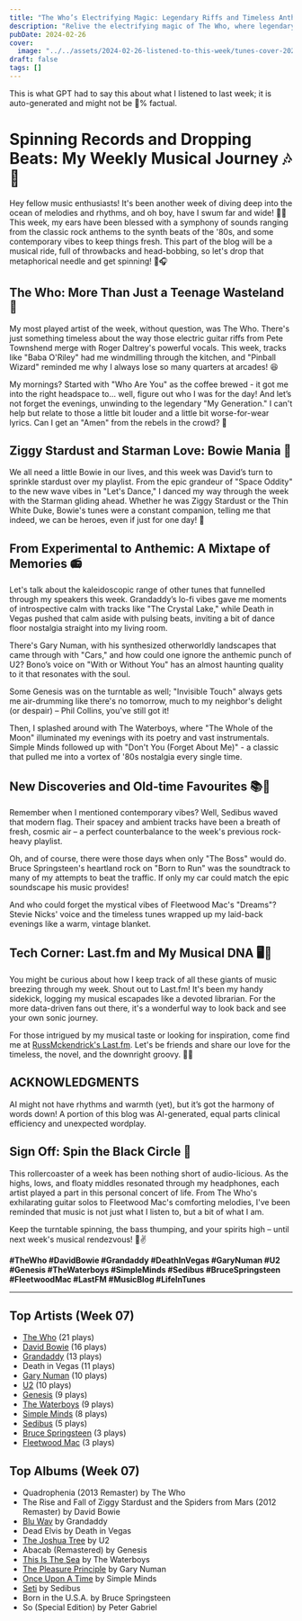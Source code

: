 ```yaml
---
title: "The Who’s Electrifying Magic: Legendary Riffs and Timeless Anthems"
description: "Relive the electrifying magic of The Who, where legendary riffs meet timeless anthems!"
pubDate: 2024-02-26
cover:
  image: "../../assets/2024-02-26-listened-to-this-week/tunes-cover-2024-02-26-listened-to-this-week.png"
draft: false
tags: []
---
```


<NoteCallout title="Note">
This is what GPT had to say this about what I listened to last week; it is auto-generated and might not be 💯% factual.
</NoteCallout>

# Spinning Records and Dropping Beats: My Weekly Musical Journey 🎶🤘

Hey fellow music enthusiasts! It's been another week of diving deep into the ocean of melodies and rhythms, and oh boy, have I swum far and wide! 🏊‍♂️ This week, my ears have been blessed with a symphony of sounds ranging from the classic rock anthems to the synth beats of the '80s, and some contemporary vibes to keep things fresh. This part of the blog will be a musical ride, full of throwbacks and head-bobbing, so let's drop that metaphorical needle and get spinning! 💽🎧

## The Who: More Than Just a Teenage Wasteland 🎸

My most played artist of the week, without question, was The Who. There's just something timeless about the way those electric guitar riffs from Pete Townshend merge with Roger Daltrey's powerful vocals. This week, tracks like "Baba O'Riley" had me windmilling through the kitchen, and "Pinball Wizard" reminded me why I always lose so many quarters at arcades! 😆

My mornings? Started with "Who Are You" as the coffee brewed - it got me into the right headspace to... well, figure out who I was for the day! And let’s not forget the evenings, unwinding to the legendary "My Generation." I can't help but relate to those a little bit louder and a little bit worse-for-wear lyrics. Can I get an "Amen" from the rebels in the crowd? 🙌

## Ziggy Stardust and Starman Love: Bowie Mania 🚀

We all need a little Bowie in our lives, and this week was David’s turn to sprinkle stardust over my playlist. From the epic grandeur of "Space Oddity" to the new wave vibes in "Let's Dance," I danced my way through the week with the Starman gliding ahead. Whether he was Ziggy Stardust or the Thin White Duke, Bowie's tunes were a constant companion, telling me that indeed, we can be heroes, even if just for one day! 🌟

## From Experimental to Anthemic: A Mixtape of Memories 📻

Let's talk about the kaleidoscopic range of other tunes that funnelled through my speakers this week. Grandaddy’s lo-fi vibes gave me moments of introspective calm with tracks like "The Crystal Lake," while Death in Vegas pushed that calm aside with pulsing beats, inviting a bit of dance floor nostalgia straight into my living room.

There's Gary Numan, with his synthesized otherworldly landscapes that came through with "Cars," and how could one ignore the anthemic punch of U2? Bono’s voice on "With or Without You" has an almost haunting quality to it that resonates with the soul.

Some Genesis was on the turntable as well; "Invisible Touch" always gets me air-drumming like there's no tomorrow, much to my neighbor's delight (or despair) – Phil Collins, you've still got it!

Then, I splashed around with The Waterboys, where "The Whole of the Moon" illuminated my evenings with its poetry and vast instrumentals. Simple Minds followed up with "Don't You (Forget About Me)" - a classic that pulled me into a vortex of '80s nostalgia every single time.

## New Discoveries and Old-time Favourites 📚💖

Remember when I mentioned contemporary vibes? Well, Sedibus waved that modern flag. Their spacey and ambient tracks have been a breath of fresh, cosmic air – a perfect counterbalance to the week's previous rock-heavy playlist.

Oh, and of course, there were those days when only "The Boss" would do. Bruce Springsteen's heartland rock on "Born to Run" was the soundtrack to many of my attempts to beat the traffic. If only my car could match the epic soundscape his music provides!

And who could forget the mystical vibes of Fleetwood Mac's "Dreams"? Stevie Nicks' voice and the timeless tunes wrapped up my laid-back evenings like a warm, vintage blanket.

## Tech Corner: Last.fm and My Musical DNA 🖥️🎵

You might be curious about how I keep track of all these giants of music breezing through my week. Shout out to Last.fm! It's been my handy sidekick, logging my musical escapades like a devoted librarian. For the more data-driven fans out there, it's a wonderful way to look back and see your own sonic journey.

For those intrigued by my musical taste or looking for inspiration, come find me at [RussMckendrick's Last.fm](https://www.last.fm/user/RussMckendrick). Let's be friends and share our love for the timeless, the novel, and the downright groovy. 🎹🎷

## ACKNOWLEDGMENTS

AI might not have rhythms and warmth (yet), but it’s got the harmony of words down! A portion of this blog was AI-generated, equal parts clinical efficiency and unexpected wordplay.

## Sign Off: Spin the Black Circle 🎉

This rollercoaster of a week has been nothing short of audio-licious. As the highs, lows, and floaty middles resonated through my headphones, each artist played a part in this personal concert of life. From The Who's exhilarating guitar solos to Fleetwood Mac's comforting melodies, I've been reminded that music is not just what I listen to, but a bit of what I am.

Keep the turntable spinning, the bass thumping, and your spirits high – until next week's musical rendezvous! 🎤✌️

**#TheWho #DavidBowie #Grandaddy #DeathInVegas #GaryNuman #U2 #Genesis #TheWaterboys #SimpleMinds #Sedibus #BruceSpringsteen #FleetwoodMac #LastFM #MusicBlog #LifeInTunes**


---

## Top Artists (Week 07)

- [The Who](https://www.russ.fm/artist/the-who/) (21 plays)
- [David Bowie](https://www.russ.fm/artist/david-bowie/) (16 plays)
- [Grandaddy](https://www.russ.fm/artist/grandaddy/) (13 plays)
- Death in Vegas (11 plays)
- [Gary Numan](https://www.russ.fm/artist/gary-numan/) (10 plays)
- [U2](https://www.russ.fm/artist/u2/) (10 plays)
- [Genesis](https://www.russ.fm/artist/genesis/) (9 plays)
- [The Waterboys](https://www.russ.fm/artist/the-waterboys/) (9 plays)
- [Simple Minds](https://www.russ.fm/artist/simple-minds/) (8 plays)
- [Sedibus](https://www.russ.fm/artist/sedibus/) (5 plays)
- [Bruce Springsteen](https://www.russ.fm/artist/bruce-springsteen/) (3 plays)
- [Fleetwood Mac](https://www.russ.fm/artist/fleetwood-mac/) (3 plays)

## Top Albums (Week 07)

- Quadrophenia (2013 Remaster) by The Who
- The Rise and Fall of Ziggy Stardust and the Spiders from Mars (2012 Remaster) by David Bowie
- [Blu Wav](https://www.russ.fm/albums/blu-wav-29808619/) by Grandaddy
- Dead Elvis by Death in Vegas
- [The Joshua Tree](https://www.russ.fm/albums/the-joshua-tree-10391869/) by U2
- Abacab (Remastered) by Genesis
- [This Is The Sea](https://www.russ.fm/albums/this-is-the-sea-29905867/) by The Waterboys
- [The Pleasure Principle](https://www.russ.fm/albums/the-pleasure-principle-45996/) by Gary Numan
- [Once Upon A Time](https://www.russ.fm/albums/once-upon-a-time-762207/) by Simple Minds
- [Seti](https://www.russ.fm/albums/seti-29917387/) by Sedibus
- Born in the U.S.A. by Bruce Springsteen
- So (Special Edition) by Peter Gabriel